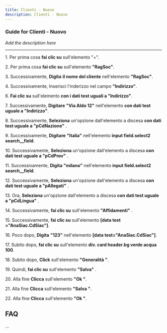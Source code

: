 ```yaml
---
title: Clienti - Nuovo
description: Clienti - Nuovo
---
```


### Guide for Clienti - Nuovo

*Add the description here*

___

1\. Per prima cosa **fai clic su** sull'elemento "+".  
  
2\. Per prima cosa **fai clic su** sull'elemento **"RagSoc"**.  
  
3\. Successivamente, **Digita** **il nome del cliente** nell'elemento **"RagSoc"**.  
  
4\. Successivamente, Inserisci l'inderizzo nel campo **"Indirizzo"**.  
  
6\. **Fai clic su** sull'elemento **con i dati test uguali a "Indirizzo"**.  
  
7\. Successivamente, **Digitare** **"Via Aldo 12"** nell'elemento **con dati test uguale a "Indirizzo"**.  
  
8\. Successivamente, **Seleziona** un'opzione dall'elemento a discesa **con dati test uguale a "pCdNazione"** .  
  
9\. Successivamente, **Digitare** **"Italia"** nell'elemento **input field.select2 search\_\_field**.  
  
10\. Successivamente, **Seleziona** un'opzione dall'elemento a discesa **con dati test uguale a "pCdProv"** .  
  
11\. Successivamente, **Digita** **"milano"** nell'elemento **input field.select2 search\_\_field**.  
  
12\. Successivamente, **Seleziona** un'opzione dall'elemento a discesa **con dati test uguale a "pAllegati"** .  
  
13\. Ora, **Seleziona** un'opzione dall'elemento a discesa **con dati test uguale a "pCdLingua"** .  
  
14\. Successivamente, **fai clic su** sull'elemento **"Affidamenti"** .  
  
15\. Successivamente, **fai clic su** sull'elemento **\[data test ="AnaSiac.CdSiac"\]**.  
  
16\. Poco dopo, **Digita** **"123"** nell'elemento **\[data test="AnaSiac.CdSiac"\]**.  
  
17\. Subito dopo, **fai clic su** sull'elemento **div. card header.bg verde acqua 100**.  
  
18\. Subito dopo, **Click** sull'elemento **"Generalità "**.  
  
19\. Quindi, **fai clic su** sull'elemento **"Salva"** .  
  
20\. Alla fine **Clicca** sull'elemento **"Ok "**.  
  
21\. Alla fine **Clicca** sull'elemento **"Salva "**.  
  
22\. Alla fine **Clicca** sull'elemento **"Ok "**.

FAQ
---

...